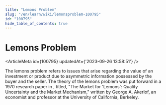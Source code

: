 ```yaml
---
title: "Lemons Problem"
slug: "/en/learn/wiki/lemonsproblem-100795"
id: "100795"
hide_table_of_contents: true
---
```



# Lemons Problem

<ArticleMeta id={100795} updatedAt={'2023-09-26 13:58:51'} />
<div className='border-solid border-b border-t-0 my-4 border-[var(--ifm-color-gray-300)]' />

The lemons problem refers to issues that arise regarding the value of an investment or product due to asymmetric information possessed by the buyer and the seller. The theory of the lemons problem was put forward in a 1970 research paper in , titled, "The Market for 'Lemons': Quality Uncertainty and the Market Mechanism," written by George A. Akerlof, an economist and professor at the University of California, Berkeley.
